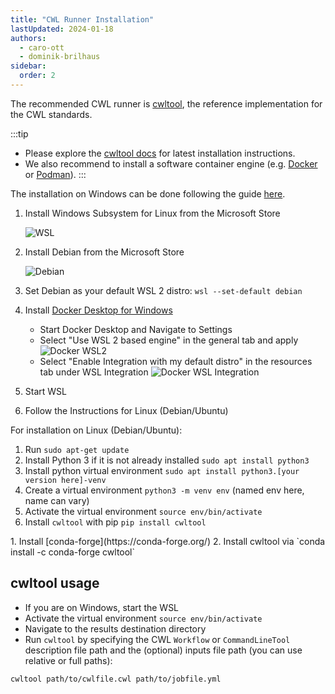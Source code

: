 ```yaml
---
title: "CWL Runner Installation"
lastUpdated: 2024-01-18
authors:
  - caro-ott
  - dominik-brilhaus
sidebar:
  order: 2
---
```



The recommended CWL runner is [cwltool](https://github.com/common-workflow-language/cwltool), the reference implementation for the CWL standards.

:::tip
- Please explore the [cwltool docs](https://cwltool.readthedocs.io/en/latest/) for latest installation instructions.
- We also recommend to install a software container engine (e.g. [Docker](https://docs.docker.com/engine/install/) or [Podman](https://podman.io/getting-started/installation)).
:::

<Tabs syncKey="os">
<TabItem label="Windows" icon='seti:windows'>

The installation on Windows can be done following the guide [here](https://cwltool.readthedocs.io/en/latest/#ms-windows-users).

<Steps>

1. Install Windows Subsystem for Linux from the Microsoft Store
 
    ![WSL](@images/guides/cwl/wsl.png)

2. Install Debian from the Microsoft Store

    ![Debian](@images/guides/cwl/debian.png)

3. Set Debian as your default WSL 2 distro: `wsl --set-default debian`
4. Install [Docker Desktop for Windows](https://desktop.docker.com/win/main/amd64/Docker%20Desktop%20Installer.exe)
   - Start Docker Desktop and Navigate to Settings
   - Select "Use WSL 2 based engine" in the general tab and apply
      ![Docker WSL2](@images/guides/cwl/docker-wsl2.png)
   - Select "Enable Integration with my default distro" in the resources tab under WSL Integration
      ![Docker WSL Integration](@images/guides/cwl/docker-wsl-integration.png)
5. Start WSL
6. Follow the Instructions for Linux (Debian/Ubuntu)

</Steps>
</TabItem>

<TabItem label="Linux" icon='linux'>

For installation on Linux (Debian/Ubuntu): 
 
<Steps>

1. Run `sudo apt-get update`
2. Install Python 3 if it is not already installed `sudo apt install python3`
3. Install python virtual environment `sudo apt install python3.[your version here]-venv`
4. Create a virtual environment `python3 -m venv env` (named env here, name can vary)
5. Activate the virtual environment `source env/bin/activate`
6. Install `cwltool` with pip `pip install cwltool`

</Steps>

</TabItem>

<TabItem label="Macos" icon="apple">

<Steps>
1. Install [conda-forge](https://conda-forge.org/)
2. Install cwltool via `conda install -c conda-forge cwltool`
</Steps>

</TabItem>

</Tabs>





## cwltool usage
 
- If you are on Windows, start the WSL
- Activate the virtual environment `source env/bin/activate`
- Navigate to the results destination directory
- Run `cwltool` by specifying the CWL `Workflow` or `CommandLineTool` description file path and the (optional) inputs file path (you can use relative or full paths): 

```bash
cwltool path/to/cwlfile.cwl path/to/jobfile.yml
```
